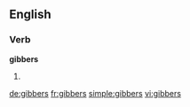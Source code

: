 ==English==

===Verb===
'''gibbers'''

# {{third-person singular of|[[gibber]]}}

[[de:gibbers]]
[[fr:gibbers]]
[[simple:gibbers]]
[[vi:gibbers]]